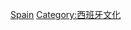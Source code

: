 {{Commons category|Entertainment in Spain}}
[[Category:歐洲各國娛樂|Spain]]
[[Category:西班牙文化|Category:西班牙文化]]